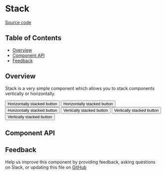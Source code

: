 
# Stack

[Source code](https://github.com/leemonade/bubbles/tree/main/packages/components/src/layout/Stack/Stack.js)

## Table of Contents

<!-- START doctoc generated TOC please keep comment here to allow auto update -->
<!-- DON'T EDIT THIS SECTION, INSTEAD RE-RUN doctoc TO UPDATE -->

- [Overview](#overview)
- [Component API](#component-api)
- [Feedback](#feedback)

## Overview

Stack is a very simple component which allows you to stack components vertically or horizontally.

<ThemeProvider>
  <Stack>
    <Button>Horizontally stacked button</Button>
    <Button>Horizontally stacked button</Button>
    <Button>Horizontally stacked button</Button>
  </Stack>
</ThemeProvider>
<Space></Space>
<ThemeProvider>
  <Stack direction="column">
    <Button>Vertically stacked button</Button>
    <Button>Vertically stacked button</Button>
    <Button>Vertically stacked button</Button>
  </Stack>
</ThemeProvider>

## Component API

<Preview>
  <Story id="atoms-layout-stack--playground" />
</Preview>

<Props of={Stack} />

## Feedback

Help us improve this component by providing feedback, asking questions on Slack, or updating this file on
[GitHub](https://github.com/leemonade/bubbles/edit/main/packages/components/src/layout/Stack/Stack.mdx)
